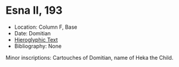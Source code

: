 # Esna II, 193 {-}



- Location: Column F, Base
- Date: Domitian
- [Hieroglyphic Text](https://www.ifao.egnet.net/uploads/publications/enligne/Temples-Esna002.pdf#page=388){target="_blank"}
- Bibliography: None


Minor inscriptions: Cartouches of Domitian, name of Heka the Child.